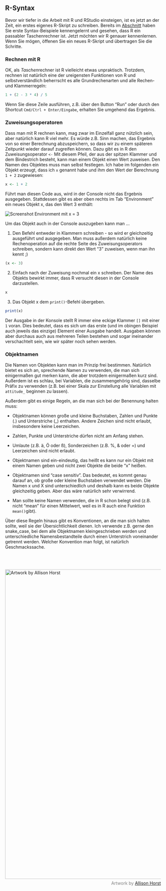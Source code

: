## R-Syntax

Bevor wir tiefer in die Arbeit mit R und RStudio einsteigen, ist es jetzt an der Zeit, ein erstes eigenes R-Skript zu schreiben. Bereits im [Abschnitt](#konsole) haben Sie erste Syntax-Beispiele kennengelernt und gesehen, dass R ein passabler Taschenrechner ist. Jetzt möchten wir R genauer kennenlernen. Wenn Sie mögen, öffenen Sie ein neues R-Skript und übertragen Sie die Schritte.

### Rechnen mit R

OK, als *Taschen*rechner ist R vielleicht etwas unpraktisch. Trotzdem, rechnen ist natürlich eine der ureigensten Funktionen von R und selbstverständlich beherrscht es alle Grundrechenarten und alle Rechen- und Klammerregeln:

```r
1 + (2 - 3 * 4) / 5 
```

Wenn Sie diese Zeile ausführen, z.B. über den Button "Run" oder durch den Shortcut `Cmd/Ctrl + Enter/Eingabe`, erhalten Sie umgehend das Ergebnis.

### Zuweisungsoperatoren
Dass man mit R rechnen kann, mag zwar im Einzelfall ganz nützlich sein, aber natürlich kann R viel mehr. Es würde z.B. Sinn machen, das Ergebnis von so einer Berechnung abzuspeichern, so dass wir zu einem späteren Zeitpunkt wieder darauf zugreifen können. Dazu gibt es in R den Zuweisungsoperator `<-` Mit diesem Pfeil, der aus der spitzen Klammer und dem Bindestrich besteht, kann man einem Objekt einen Wert zuweisen. Den Namen des Objektes muss man selbst festlegen. Ich habe im folgenden ein Objekt erzeugt, dass ich `x` genannt habe und ihm den Wert der Berechnung `1 + 2` zugewiesen:

```r
x <- 1 + 2
```

Führt man diesen Code aus, wird in der Console nicht das Ergebnis ausgegeben. Stattdessen gibt es aber oben rechts im Tab "Environment" ein neues Objekt x, das den Wert 3 enthält:

<img src="images/screenshot_environment.png" alt="Screenshot Environment mit x = 3">

Um das Objekt auch in der Console auszugeben kann man ... 

1. Den Befehl entweder in Klammern schreiben - so wird er gleichzeitig ausgeführt und ausgegeben. Man muss außerdem natürlich keine Rechenoperation auf die rechte Seite des Zuweisungsoperators schreiben, sondern kann direkt den Wert "3" zuweisen, wenn man ihn kennt ;)

```r
(x <- 3)
```

2. Einfach nach der Zuweisung nochmal ein x schreiben. Der Name des Objekts bewirkt immer, dass R versucht diesen in der Console darzustellen.

```r
x
```

3. Das Objekt x dem `print()`-Befehl übergeben. 

```r
print(x)
```

Der Ausgabe in der Konsole stellt R immer eine eckige Klammer `[]` mit einer `1` voran. Dies bedeutet, dass es sich um das erste (und im obingen Beispiel auch jeweils das einzige) Element einer Ausgabe handelt. Ausgaben können aber durchaus auch aus mehreren Teilen bestehen und sogar ineinander verschachtelt sein, wie wir später noch sehen werden.

### Objektnamen

Die Namen von Objekten kann man im Prinzip frei bestimmen. Natürlich bietet es sich an, sprechende Namen zu verwenden, die man sich einigermaßen gut merken kann, die aber trotzdem einigermaßen kurz sind. Außerdem ist es schlau, bei Variablen, die zusammengehörig sind, dasselbe Präfix zu verwenden (z.B. bei einer Skala zur Einstellung alle Variablen mit `attitude_` beginnen zu lassen).

Außerdem gibt es einige Regeln, an die man sich bei der Benennung halten muss:

- Objektnamen können große und kleine Buchstaben, Zahlen und Punkte (.) und Unterstriche (_) enthalten. Andere Zeichen sind nicht erlaubt, insbesondere keine Leerzeichen.

- Zahlen, Punkte und Unterstriche dürfen nicht am Anfang stehen.

- Umlaute (z.B. ä, Ö oder ß), Sonderzeichen (z.B. %, & oder =) und Leerzeichen sind nicht erlaubt.

- Objektnamen sind ein-eindeutig, das heißt es kann nur ein Objekt mit einem Namen geben und nicht zwei Objekte die beide "x" heißen.

- Objektnamen sind "case sensitiv". Das bedeutet, es kommt genau darauf an, ob große oder kleine Buchstaben verwendet werden. Die Namen x und X sind unterschiedlich und deshalb kann es beide Objekte gleichzeitig geben. Aber das wäre natürlich sehr verwirrend.

- Man sollte keine Namen verwenden, die in R schon belegt sind (z.B. nicht "mean" für einen Mittelwert, weil es in R auch eine Funktion `mean()`gibt).

Über diese Regeln hinaus gibt es Konventionen, an die man sich halten sollte, weil sie der Übersichtlichkeit dienen. Ich verwende z.B. gerne den snake_case, bei dem alle Objektnamen kleingeschrieben werden und unterschiedliche Namensbestandteile durch einen Unterstrich voneinander getrennt werden. Welcher Konvention man folgt, ist natürlich Geschmackssache. 

<img src="images/ah_in_that_case.png" alt="Artwork by Allison Horst" style="width:1000px;margin-bottom:5px;margin-top:50px">
<div style="color:grey;text-align:right">Artwork by <a href="https://github.com/allisonhorst/stats-illustrations/">Allison Horst</a></div><br />
